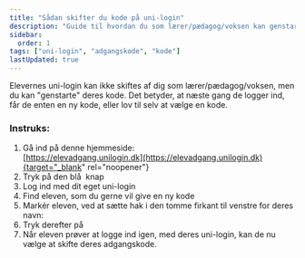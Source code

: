 ```yaml
---
title: "Sådan skifter du kode på uni-login"
description: "Guide til hvordan du som lærer/pædagog/voksen kan genstarte elevers uni-login koder."
sidebar:
  order: 1
tags: ["uni-login", "adgangskode", "kode"]
lastUpdated: true
---
```


Elevernes uni-login kan ikke skiftes af dig som lærer/pædagog/voksen, men du kan "genstarte" deres kode. Det betyder, at næste gang de logger ind, får de enten en ny kode, eller lov til selv at vælge en kode.

### Instruks:

1. Gå ind på denne hjemmeside:  
   [https://elevadgang.unilogin.dk](https://elevadgang.unilogin.dk){target="_blank" rel="noopener"}
2. Tryk på den blå <img src="/src/assets/images/skift-af-koder/unilogin-button-blue-01.png" alt="" class="inline-image" /> knap
3. Log ind med dit eget uni-login
4. Find eleven, som du gerne vil give en ny kode
5. Markér eleven, ved at sætte hak i den tomme firkant til venstre for deres navn: <img src="https://i.imgur.com/Plcsprn.gif" alt="" class="inline-image" />
6. Tryk derefter på <img src="/src/assets/images/skift-af-koder/unilogin-confirm-button-01.png" alt="" class="inline-image" />
7. Når eleven prøver at logge ind igen, med deres uni-login, kan de nu vælge at skifte deres adgangskode.
